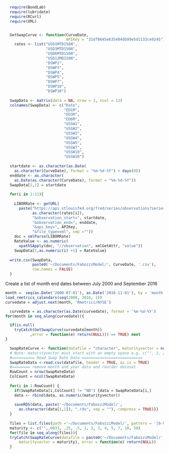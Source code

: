 
```r
  require(BondLab)
  require(lubridate)
  require(RCurl)
  require(XML)


  GetSwapCurve <- function(CurveDate,
                           APIKey = "31df8645e635484db99e5d1133ce9245"){
    rates <- list("USD1MTD156N", 
                  "USD3MTD156N", 
                  "USD6MTD156N",
                  "USD12MD156N",
                  "DSWP2", 
                  "DSWP3", 
                  "DSWP4", 
                  "DSWP5",
                  "DSWP7", 
                  "DSWP10", 
                  "DSWP30")
  
  SwapData <- matrix(data = NA, nrow = 1, ncol = 12)
  colnames(SwapData) <- c("Date", 
                          "ED1M", 
                          "ED3M", 
                          "ED6M", 
                          "USSW1", 
                          "USSW2", 
                          "USSW3", 
                          "USSW4", 
                          "USSW5", 
                          "USSW7", 
                          "USSW10", 
                          "USSW30")
  
  startdate <- as.character(as.Date(
    as.character(CurveDate), format = "%m-%d-%Y") + days(0))
  enddate <- as.character(
    as.Date(as.character(CurveDate), format = "%m-%d-%Y"))
  SwapData[1,1] = startdate 
  
  for(i in 1:11){
    
    LIBORRate <- getURL(
      paste("https://api.stlouisfed.org/fred/series/observations?series_id=",
            as.character(rates[i]),
            "&observation_start=", startdate,
            "&observation_end=", enddate, 
            "&api_key=", APIKey,
            "&file_type=xml", sep =""))
    doc = xmlParse(LIBORRate)
    RateValue <- as.numeric(
      xpathSApply(doc, "//observation", xmlGetAttr, "value"))
    SwapData[1,as.numeric(i) +1] = RateValue}
  
  write.csv(SwapData,
            paste0('~/Documents/FabozziModel/', CurveDate, '.csv'), 
            row.names = FALSE)
  }
```

Create a list of month end dates between July 2000 and September 2016

```r

month =  seq(as.Date('2000-07-01'), as.Date('2016-11-01'), by = 'month')
load_rmetrics_calendars(seq(2000, 2016, 1))
curvedate = adjust.next(month, 'Rmetrics/NYSE')
```

```r
  curvedate = as.character(as.Date(curvedate), format = '%m-%d-%Y')
for(month in seq_along(curvedate)){

  if(is.null(
    tryCatch(GetSwapCurve(curvedate[month])
           ,error = function(e) return(NULL))) == TRUE) next
}
```

```r

  SwapRateCurve <- function(datafile = "character", maturityvector = numeric()){
  # Note: maturityvector must start with an empty space e.g. c("", 1, 2, )  
  #========== Read Swap Rate Data ===========================
  SwapRateData <-read.csv(datafile, header = TRUE, as.is = TRUE)
  #======== remove month and year data and reorder dataset
  RowCount = nrow(SwapRateData)
  ColCount = ncol(SwapRateData)
  
  for(i in 1:RowCount) {
    if(SwapRateData[i,ColCount] != "ND") {data = SwapRateData[i,]
    data <- rbind(data, as.numeric(maturityvector))
    
    saveRDS(data, paste('~/Documents/FabozziModel/', 
      as.character(data[1,1]), ".rds", sep = ""), compress = TRUE)}}
  }
  
  files = list.files(path ='~/Documents/FabozziModel/', pattern = '[0-9].csv')
  maturity <- c("",.0833, .25, .5, 1, 2, 3, 4, 5, 7, 10, 30)
  for(file in seq_along(files)){
  tryCatch(SwapRateCurve(datafile = paste0('~/Documents/FabozziModel/',files[file]), 
      maturityvector = maturity), error = function(e) return(NULL))
  }
```



